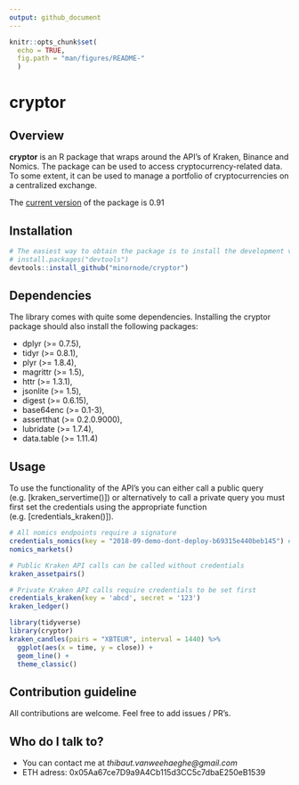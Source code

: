 ```yaml
---
output: github_document
---
```


```r
knitr::opts_chunk$set(
  echo = TRUE,
  fig.path = "man/figures/README-"
  )
```

# cryptor

## Overview

**cryptor** is an R package that wraps around the API's of Kraken, Binance and Nomics. The package can be used to access cryptocurrency-related data. To some extent, it can be used to manage a portfolio of cryptocurrencies on a centralized exchange.

The [current version](https://github.com/minornode/cryptor/releases/tag/v0.91) of the package is 0.91

## Installation

```r
# The easiest way to obtain the package is to install the development version from GitHub:
# install.packages("devtools")
devtools::install_github("minornode/cryptor")
```

## Dependencies

The library comes with quite some dependencies. Installing the cryptor package should also install the following packages:

*  dplyr (>= 0.7.5),
*  tidyr (>= 0.8.1),
*  plyr (>= 1.8.4),
*  magrittr (>= 1.5),
*  httr (>= 1.3.1),
*  jsonlite (>= 1.5),
*  digest (>= 0.6.15),
*  base64enc (>= 0.1-3),
*  assertthat (>= 0.2.0.9000),
*  lubridate (>= 1.7.4),
*  data.table (>= 1.11.4)

## Usage

To use the functionality of the API's you can either call a public query (e.g. [kraken_servertime()]) or alternatively to call a private query you must first set the credentials using the appropriate function (e.g. [credentials_kraken()]).

```r
# All nomics endpoints require a signature
credentials_nomics(key = "2018-09-demo-dont-deploy-b69315e440beb145") # demo API key can be outdated
nomics_markets()

# Public Kraken API calls can be called without credentials
kraken_assetpairs()

# Private Kraken API calls require credentials to be set first
credentials_kraken(key = 'abcd', secret = '123')
kraken_ledger()
```

```r
library(tidyverse)
library(cryptor)
kraken_candles(pairs = "XBTEUR", interval = 1440) %>% 
  ggplot(aes(x = time, y = close)) + 
  geom_line() + 
  theme_classic()
```

## Contribution guideline

All contributions are welcome. Feel free to add issues / PR's.

## Who do I talk to?

* You can contact me at *thibaut.vanweehaeghe@gmail.com*
* ETH adress: 0x05Aa67ce7D9a9A4Cb115d3CC5c7dbaE250eB1539
